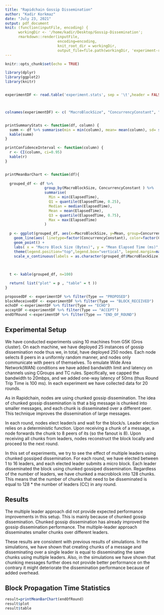 ```yaml
---
title: "Rapidchain Gossip Dissemination"
author: "Kadir Korkmaz"
date: "July 23, 2021"
output: pdf_document
knit: (function(inputFile, encoding) { 
      workingDir <- '/home/kadir/Desktop/Gossip-Dissemination';
      rmarkdown::render(inputFile,
                        encoding=encoding,
                        knit_root_dir = workingDir,
                        output_file=file.path(workingDir, 'experiment-report.pdf')) })
---
```


```r
knitr::opts_chunk$set(echo = TRUE)
```

```r
library(dplyr)
library(ggplot2)
library(knitr)


experimentDF <- read.table('experiment.stats', sep = '\t',header = FALSE)



colnames(experimentDF) <- c( "MacroBlockSize", "ConcurrencyConstant", "ChunkSize",  "NodeID","Round","Type","ElapsedTime")


printSummaryStats <- function(df, column) {
  summ <- df %>% summarise(min = min(column), mean= mean(column), sd= sd(column), max = max(column))
  kable(summ)
}

printConfidenceInterval <- function(column) {
  r <- CI(column, ci=0.95)
  kable(r)
}


printMeanBarChart <- function(df){
    
  grouped_df <- df %>% 
                  group_by(MacroBlockSize, ConcurrencyConstant ) %>%
                  summarise(
                    Min = min(ElapsedTime),
                    Q1 = quantile(ElapsedTime, 0.25),
                    Median = median(ElapsedTime),
                    Mean = mean(ElapsedTime),
                    Q3 = quantile(ElapsedTime, 0.75),
                    Max = max(ElapsedTime)
                  )
  
  p <- ggplot(grouped_df, aes(x=MacroBlockSize, y=Mean, group=ConcurrencyConstant, color=factor(ConcurrencyConstant))) +
    geom_line(aes( linetype=factor(ConcurrencyConstant), color=factor(ConcurrencyConstant) ))+
    geom_point() +
    labs( x = "Macro Block Size (Bytes)", y = "Mean Elapsed Time (ms)", color = "CC", linetype="CC" )+
    theme(legend.position="top",legend.box="vertical", legend.margin=margin())+
    scale_x_continuous(labels = as.character(grouped_df$MacroBlockSize), breaks = grouped_df$MacroBlockSize)
  
  
  
  t <- kable(grouped_df, n=100)

  return( list("plot" = p , "table" = t ))
}

```


```r
proposedDF <- experimentDF %>% filter(Type == "PROPOSED")
blockReceivedDF <- experimentDF %>% filter(Type == "BLOCK_RECEIVED")
echoDF <-experimentDF %>% filter(Type == "ECHO")
acceptDF <-experimentDF %>% filter(Type == "ACCEPT")
endOfRound <-experimentDF %>% filter(Type == "END_OF_ROUND")

```

\newpage
## Experimental Setup

We have conducted experiments using 10 machines from G5K (Gros cluster). On each machine, we have deployed 25 instances of gossip dissemination node thus we, in total, have deployed 250 nodes. Each node selects 8 peers in a uniformly random manner, and nodes only communicate with peers of themselves. To emulate Wide Area Network(WAN) conditions we have added bandwidth limit and latency on channels using CGroups and TC rules. Specifically, we capped the bandwidth to 20mbps, and we added one-way latency of 50ms (thus Round Trip Time is 100 ms). In each experiment we have collected data for 20 rounds.

As in Rapidchain, nodes are using chunked gossip dissemination. The idea of chunked gossip dissemination is that a big message is chunked into smaller messages, and each chunk is disseminated over a different peer. This technique improves the dissemination of large messages.

In each round, nodes elect leader/s and wait for the block/s. Leader election relies on a deterministic function. Upon receiving a chunk of a message, a node forwards the chunk to 8 peers of its (so the fanout is 8). Upon receiving all chunks from leaders, nodes reconstruct the block locally and proceed to the next round.


In this set of experiments, we try to see the effect of multiple leaders using chunked gossiped dissemination. For each round, we have elected between 1 to 16 leaders, and each elected leader submits a micro block. Each leader disseminated the block using chunked gossiped dissemination. Regardless of the number of leaders, we have chunked a macroblock into 128 chunks. This means that the number of chunks that need to be disseminated is equal to 128 * the number of leaders (CC) in any round.



## Results

The multiple leader approach did not provide expected performance improvements in this setup. This is mainly because of chunked gossip dissemination. Chunked gossip dissemination has already improved the gossip dissemination performance. The multiple-leader approach disseminates smaller chunks over different leaders. 

These results are consistent with previous results of simulations. In the simulations, we have shown that creating chunks of a message and disseminating over a single leader is equal to disseminating the same chunks using multiple leaders. Also, in the simulations we have shown that chunking messages further does not provide better performance on the contrary it might deteriorate the dissemination performance because of added overhead.


\newpage
## Block Propagation Time Statistics

```r

result=printMeanBarChart(endOfRound)
result$plot
result$table
```
